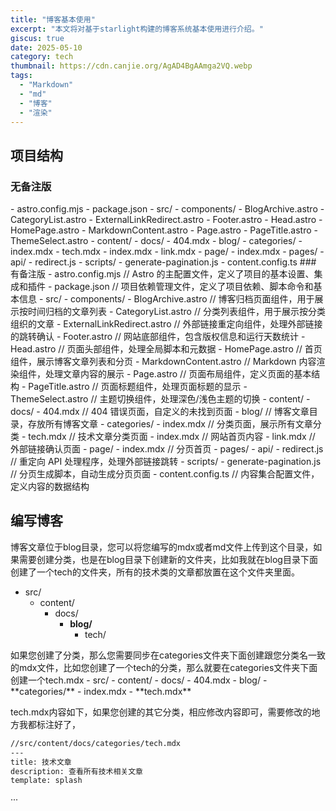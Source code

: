 ```yaml
---
title: "博客基本使用"
excerpt: "本文将对基于starlight构建的博客系统基本使用进行介绍。"
giscus: true
date: 2025-05-10
category: tech
thumbnail: https://cdn.canjie.org/AgAD4BgAAmga2VQ.webp
tags:
  - "Markdown"
  - "md"
  - "博客"
  - "渲染"
---
```



## 项目结构

### 无备注版
<FileTree>
- astro.config.mjs
- package.json
- src/
  - components/
    - BlogArchive.astro
    - CategoryList.astro
    - ExternalLinkRedirect.astro
    - Footer.astro
    - Head.astro
    - HomePage.astro
    - MarkdownContent.astro
    - Page.astro
    - PageTitle.astro
    - ThemeSelect.astro
  - content/
    - docs/
      - 404.mdx
      - blog/
      - categories/
        - index.mdx
        - tech.mdx
      - index.mdx
      - link.mdx
      - page/
        - index.mdx
  - pages/
    - api/
      - redirect.js
  - scripts/
    - generate-pagination.js
  - content.config.ts
</FileTree>
### 有备注版

<FileTree>
- astro.config.mjs                // Astro 的主配置文件，定义了项目的基本设置、集成和插件
- package.json                    // 项目依赖管理文件，定义了项目依赖、脚本命令和基本信息
- src/
  - components/
    - BlogArchive.astro           // 博客归档页面组件，用于展示按时间归档的文章列表
    - CategoryList.astro          // 分类列表组件，用于展示按分类组织的文章
    - ExternalLinkRedirect.astro  // 外部链接重定向组件，处理外部链接的跳转确认
    - Footer.astro                // 网站底部组件，包含版权信息和运行天数统计
    - Head.astro                  // 页面头部组件，处理全局脚本和元数据
    - HomePage.astro              // 首页组件，展示博客文章列表和分页
    - MarkdownContent.astro       // Markdown 内容渲染组件，处理文章内容的展示
    - Page.astro                  // 页面布局组件，定义页面的基本结构
    - PageTitle.astro             // 页面标题组件，处理页面标题的显示
    - ThemeSelect.astro           // 主题切换组件，处理深色/浅色主题的切换
  - content/
    - docs/
      - 404.mdx                   // 404 错误页面，自定义的未找到页面
      - blog/                     // 博客文章目录，存放所有博客文章
      - categories/
        - index.mdx               // 分类页面，展示所有文章分类
        - tech.mdx                // 技术文章分类页面
      - index.mdx                 // 网站首页内容
      - link.mdx                  // 外部链接确认页面
      - page/
        - index.mdx               // 分页首页
  - pages/
    - api/
      - redirect.js               // 重定向 API 处理程序，处理外部链接跳转
  - scripts/
    - generate-pagination.js      // 分页生成脚本，自动生成分页页面
  - content.config.ts             // 内容集合配置文件，定义内容的数据结构
</FileTree>

## 编写博客
博客文章位于blog目录，您可以将您编写的mdx或者md文件上传到这个目录，如果需要创建分类，也是在blog目录下创建新的文件夹，比如我就在blog目录下面创建了一个tech的文件夹，所有的技术类的文章都放置在这个文件夹里面。
<FileTree>
- src/
  - content/
    - docs/
      - **blog/**
        - tech/
</FileTree>
如果您创建了分类，那么您需要同步在categories文件夹下面创建跟您分类名一致的mdx文件，比如您创建了一个tech的分类，那么就要在categories文件夹下面创建一个tech.mdx
<FileTree>
- src/
  - content/
    - docs/
      - 404.mdx
      - blog/
      - **categories/**
        - index.mdx
        - **tech.mdx**
</FileTree>

tech.mdx内容如下，如果您创建的其它分类，相应修改内容即可，需要修改的地方我都标注好了，
```md "技术","tech"
//src/content/docs/categories/tech.mdx
---
title: 技术文章
description: 查看所有技术相关文章
template: splash
```


<CategoryList category="tech" /> 
···
